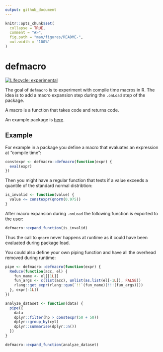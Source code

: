 ```yaml
---
output: github_document
---
```


<!-- README.md is generated from README.Rmd. Please edit that file -->

```r
knitr::opts_chunk$set(
  collapse = TRUE,
  comment = "#>",
  fig.path = "man/figures/README-",
  out.width = "100%"
)
```
# defmacro

<!-- badges: start -->
[![Lifecycle: experimental](https://img.shields.io/badge/lifecycle-experimental-orange.svg)](https://www.tidyverse.org/lifecycle/#experimental)
<!-- badges: end -->

The goal of `defmacro` is to experiment with compile time macros in R.
The idea is to add a macro expansion step during the `.onLoad` step of the package.

A macro is a function that takes code and returns code.

An example package is [here](https://github.com/dirkschumacher/defmacroex).

## Example

For example in a package you define a macro that evaluates an expression at "compile time":

```r
constexpr <- defmacro::defmacro(function(expr) {
  eval(expr)
})
```

Then you might have a regular function that tests if a value exceeds a quantile of the standard normal distribtion:

```r
is_invalid <- function(value) {
  value <= constexpr(qnorm(0.975))
}
```

After macro expansion during `.onLoad` the following function is exported to the user:

```r
defmacro::expand_function(is_invalid)
```

Thus the call to `qnorm` never happens at runtime as it could have been evaluated during package load.

You could also define your own piping function and have all the overhead removed during runtime:

```r
pipe <- defmacro::defmacro(function(expr) {
  Reduce(function(acc, el) {
    fun_name <- el[[1L]]
    fun_args <- c(list(acc), unlist(as.list(el[-1L]), FALSE))
    rlang::get_expr(rlang::quo(`!!`(fun_name)(!!!(fun_args))))
  }, expr[-1L])
})
```

```r
analyze_dataset <- function(data) {
  pipe({
    data
    dplyr::filter(hp > constexpr(50 + 50))
    dplyr::group_by(cyl)
    dplyr::summarise(dplyr::n())
  })
}
```

```r
defmacro::expand_function(analyze_dataset)
```

